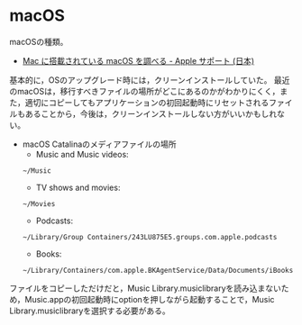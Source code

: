# macOS

macOSの種類。

- [Mac に搭載されている macOS を調べる - Apple サポート (日本)](https://support.apple.com/ja-jp/HT201260)

基本的に，OSのアップグレード時には，クリーンインストールしていた。
最近のmacOSは，移行すべきファイルの場所がどこにあるのかがわかりにくく，また，適切にコピーしてもアプリケーションの初回起動時にリセットされるファイルもあることから，今後は，クリーンインストールしない方がいいかもしれない。

- macOS Catalinaのメディアファイルの場所
    + Music and Music videos: 
```
~/Music
```
    + TV shows and movies: 
```
~/Movies
```
    + Podcasts: 
```
~/Library/Group Containers/243LU875E5.groups.com.apple.podcasts
```
    + Books: 
```
~/Library/Containers/com.apple.BKAgentService/Data/Documents/iBooks/Books
```

ファイルをコピーしただけだと，Music Library.musiclibraryを読み込まないため，Music.appの初回起動時にoptionを押しながら起動することで，Music Library.musiclibraryを選択する必要がある。


